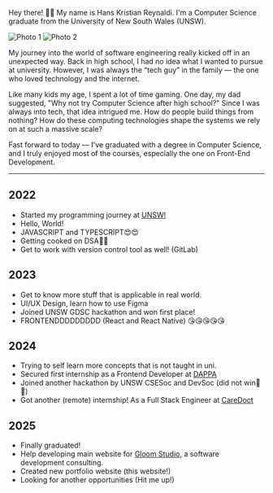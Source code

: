 Hey there! 👋🏻
My name is Hans Kristian Reynaldi. I'm a Computer Science graduate from the University of New South Wales (UNSW).

<div className="flex gap-4 justify-center">
  <img
    src="me1.jpg"
    alt="Photo 1"
    className="w-1/2 rounded-md border border-gray-900"
  />
  <img
    src="me2.jpg"
    alt="Photo 2"
    className="w-1/2 rounded-md border border-gray-900"
  />
</div>

My journey into the world of software engineering really kicked off in an unexpected way. Back in high school, I had no idea what I wanted to pursue at university. However, I was always the “tech guy” in the family — the one who loved technology and the internet.

Like many kids my age, I spent a lot of time gaming. One day, my dad suggested, "Why not try Computer Science after high school?" Since I was always into tech, that idea intrigued me. How do people build things from nothing?
How do these computing technologies shape the systems we rely on at such a massive scale?

Fast forward to today — I've graduated with a degree in Computer Science, and I truly enjoyed most of the courses, especially the one on Front-End Development.

---

## 2022

- Started my programming journey at [UNSW!](https://www.unsw.edu.au/)
- Hello, World!
- JAVASCRIPT and TYPESCRIPT😍😍
- Getting cooked on DSA🤯🤯
- Get to work with version control tool as well! (GitLab)

## 2023

- Get to know more stuff that is applicable in real world.
- UI/UX Design, learn how to use Figma
- Joined UNSW GDSC hackathon and won first place!
- FRONTENDDDDDDDDD (React and React Native) 😘😘😘😘😘

## 2024

- Trying to self learn more concepts that is not taught in uni.
- Secured first internship as a Frontend Developer at [DAPPA](https://dappa.fashion/)
- Joined another hackathon by UNSW CSESoc and DevSoc (did not win🥲🥲)
- Got another (remote) internship! As a Full Stack Engineer at [CareDoct](https://caredoct.com/)

## 2025

- Finally graduated!
- Help developing main website for [Gloom Studio](), a software development consulting.
- Created new portfolio website (this website!)
- Looking for another opportunities (Hit me up!)
